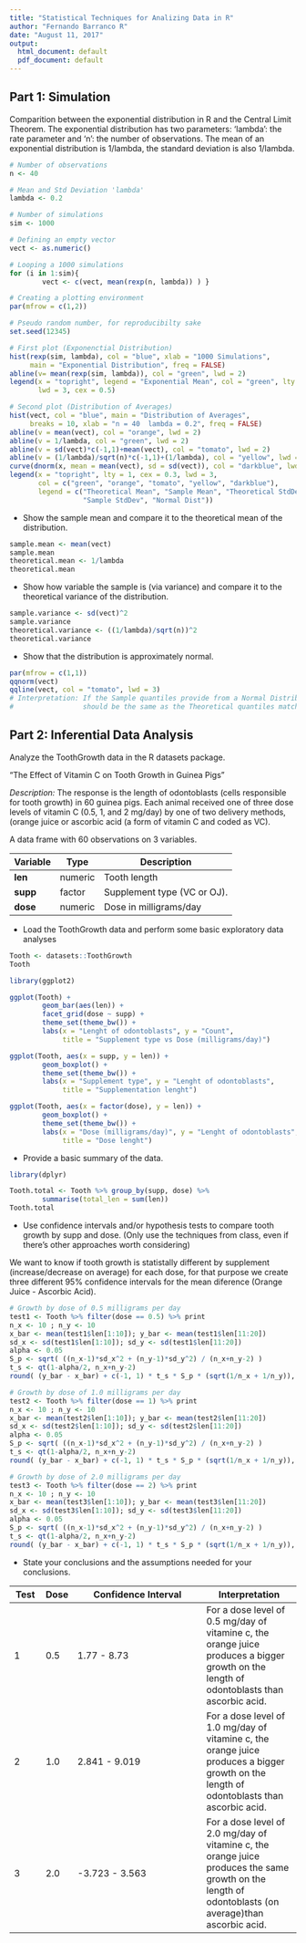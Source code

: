 ```yaml
---
title: "Statistical Techniques for Analizing Data in R"
author: "Fernando Barranco R"
date: "August 11, 2017"
output:
  html_document: default
  pdf_document: default
---
```


## Part 1: Simulation

Comparition between the exponential distribution in R and the Central Limit Theorem.
The exponential distribution has two parameters: 'lambda': the rate parameter and 'n': the number of observations. The mean of an exponential distribution is 1/lambda, the standard deviation is also 1/lambda. 

  
```r
# Number of observations
n <- 40

# Mean and Std Deviation 'lambda'
lambda <- 0.2

# Number of simulations
sim <- 1000

# Defining an empty vector
vect <- as.numeric()

# Looping a 1000 simulations
for (i in 1:sim){
        vect <- c(vect, mean(rexp(n, lambda)) ) }

# Creating a plotting environment
par(mfrow = c(1,2))

# Pseudo random number, for reproducibilty sake
set.seed(12345)

# First plot (Exponenctial Distribution)
hist(rexp(sim, lambda), col = "blue", xlab = "1000 Simulations",
     main = "Exponential Distribution", freq = FALSE)
abline(v= mean(rexp(sim, lambda)), col = "green", lwd = 2)
legend(x = "topright", legend = "Exponential Mean", col = "green", lty = 1,
       lwd = 3, cex = 0.5)

# Second plot (Distribution of Averages)
hist(vect, col = "blue", main = "Distribution of Averages",
     breaks = 10, xlab = "n = 40  lambda = 0.2", freq = FALSE)
abline(v = mean(vect), col = "orange", lwd = 2)
abline(v = 1/lambda, col = "green", lwd = 2)
abline(v = sd(vect)*c(-1,1)+mean(vect), col = "tomato", lwd = 2)
abline(v = (1/lambda)/sqrt(n)*c(-1,1)+(1/lambda), col = "yellow", lwd = 2)
curve(dnorm(x, mean = mean(vect), sd = sd(vect)), col = "darkblue", lwd = 2, add = TRUE)
legend(x = "topright", lty = 1, cex = 0.3, lwd = 3,
       col = c("green", "orange", "tomato", "yellow", "darkblue"),
       legend = c("Theoretical Mean", "Sample Mean", "Theoretical StdDev",
                  "Sample StdDev", "Normal Dist"))
```

* Show the sample mean and compare it to the theoretical mean of the distribution.

```r
sample.mean <- mean(vect)
sample.mean
theoretical.mean <- 1/lambda
theoretical.mean
```

* Show how variable the sample is (via variance) and compare it to the theoretical variance of the distribution.

```r
sample.variance <- sd(vect)^2
sample.variance
theoretical.variance <- ((1/lambda)/sqrt(n))^2
theoretical.variance
```

* Show that the distribution is approximately normal.

```r
par(mfrow = c(1,1))
qqnorm(vect)
qqline(vect, col = "tomato", lwd = 3)
# Interpretation: If the Sample quantiles provide from a Normal Distribution, then it 
#                 should be the same as the Theoretical quantiles matching an Identity Line. 
```

## Part 2: Inferential Data Analysis

Analyze the ToothGrowth data in the R datasets package.

"The Effect of Vitamin C on Tooth Growth in Guinea Pigs"

*Description:* The response is the length of odontoblasts (cells responsible for tooth growth) in 60 guinea pigs. Each animal received one of three dose levels of vitamin C (0.5, 1, and 2 mg/day) by one of two delivery methods, (orange juice or ascorbic acid (a form of vitamin C and coded as VC).
  
A data frame with 60 observations on 3 variables.

| Variable      | Type           | Description                   |
| ------------- | -------------- | ----------------------------- |
| **len**       | numeric	 | Tooth length                  |
| **supp**	| factor 	 | Supplement type (VC or OJ).   |
| **dose**	| numeric	 | Dose in milligrams/day        |

* Load the ToothGrowth data and perform some basic exploratory data analyses

```r
Tooth <- datasets::ToothGrowth
Tooth
```
  
```r
library(ggplot2)

ggplot(Tooth) +
        geom_bar(aes(len)) +
        facet_grid(dose ~ supp) +
        theme_set(theme_bw()) + 
        labs(x = "Lenght of odontoblasts", y = "Count",
             title = "Supplement type vs Dose (milligrams/day)")

ggplot(Tooth, aes(x = supp, y = len)) +
        geom_boxplot() +
        theme_set(theme_bw()) + 
        labs(x = "Supplement type", y = "Lenght of odontoblasts",
             title = "Supplementation lenght")

ggplot(Tooth, aes(x = factor(dose), y = len)) +
        geom_boxplot() +
        theme_set(theme_bw()) + 
        labs(x = "Dose (milligrams/day)", y = "Lenght of odontoblasts",
             title = "Dose lenght")
```

* Provide a basic summary of the data.

```r
library(dplyr)

Tooth.total <- Tooth %>% group_by(supp, dose) %>%
        summarise(total_len = sum(len))
Tooth.total
```

* Use confidence intervals and/or hypothesis tests to compare tooth growth by supp and dose. (Only use the techniques from class, even if there's other approaches worth considering)

We want to know if tooth growth is statistally different by supplement (increase/decrease on average) for each dose, for that purpose we create three different 95% confidence intervals for the mean diference (Orange Juice - Ascorbic Acid). 

```r
# Growth by dose of 0.5 milligrams per day
test1 <- Tooth %>% filter(dose == 0.5) %>% print
n_x <- 10 ; n_y <- 10
x_bar <- mean(test1$len[1:10]); y_bar <- mean(test1$len[11:20])
sd_x <- sd(test1$len[1:10]); sd_y <- sd(test1$len[11:20])
alpha <- 0.05
S_p <- sqrt( ((n_x-1)*sd_x^2 + (n_y-1)*sd_y^2) / (n_x+n_y-2) )
t_s <- qt(1-alpha/2, n_x+n_y-2)
round( (y_bar - x_bar) + c(-1, 1) * t_s * S_p * (sqrt(1/n_x + 1/n_y)), 3)

# Growth by dose of 1.0 milligrams per day
test2 <- Tooth %>% filter(dose == 1) %>% print
n_x <- 10 ; n_y <- 10
x_bar <- mean(test2$len[1:10]); y_bar <- mean(test2$len[11:20])
sd_x <- sd(test2$len[1:10]); sd_y <- sd(test2$len[11:20])
alpha <- 0.05
S_p <- sqrt( ((n_x-1)*sd_x^2 + (n_y-1)*sd_y^2) / (n_x+n_y-2) )
t_s <- qt(1-alpha/2, n_x+n_y-2)
round( (y_bar - x_bar) + c(-1, 1) * t_s * S_p * (sqrt(1/n_x + 1/n_y)), 3)

# Growth by dose of 2.0 milligrams per day
test3 <- Tooth %>% filter(dose == 2) %>% print
n_x <- 10 ; n_y <- 10
x_bar <- mean(test3$len[1:10]); y_bar <- mean(test3$len[11:20])
sd_x <- sd(test3$len[1:10]); sd_y <- sd(test3$len[11:20])
alpha <- 0.05
S_p <- sqrt( ((n_x-1)*sd_x^2 + (n_y-1)*sd_y^2) / (n_x+n_y-2) )
t_s <- qt(1-alpha/2, n_x+n_y-2)
round( (y_bar - x_bar) + c(-1, 1) * t_s * S_p * (sqrt(1/n_x + 1/n_y)), 3)
```

* State your conclusions and the assumptions needed for your conclusions.

|  Test | Dose | Confidence Interval | Interpretation |
| ----- | ---- | ------------------- | -------------- |
|   1   |  0.5 | 1.77 - 8.73         | For a dose level of 0.5 mg/day of vitamine c, the orange juice produces a bigger growth on the length of odontoblasts than ascorbic acid. |
|   2   |  1.0 | 2.841 - 9.019       | For a dose level of 1.0 mg/day of vitamine c, the orange juice produces a bigger growth on the length of odontoblasts than ascorbic acid. |
|   3   |  2.0 | -3.723 - 3.563      | For a dose level of 2.0 mg/day of vitamine c, the orange juice produces the same growth on the length of odontoblasts (on average)than ascorbic acid. |


